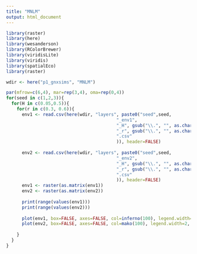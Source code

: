 ```yaml
---
title: "MNLM"
output: html_document
---
```


```r
library(raster)
library(here)
library(wesanderson)
library(RColorBrewer)
library(viridisLite)
library(viridis)
library(spatialEco)
library(raster)

wdir <- here("p1_gnxsims", "MNLM")
```


```r

par(mfrow=c(6,4), mar=rep(3,4), oma=rep(0,4))
for(seed in c(1,2,3)){
  for(H in c(0.05,0.5)){
    for(r in c(0.3, 0.6)){
      env1 <- read.csv(here(wdir, "layers", paste0("seed",seed,
                                          "_env1",
                                          "_H", gsub("\\.", "", as.character(H*100)),
                                          "_r", gsub("\\.", "", as.character(r*100)),
                                          ".csv"
                                          )), header=FALSE)
      
      env2 <- read.csv(here(wdir, "layers", paste0("seed",seed,
                                          "_env2",
                                          "_H", gsub("\\.", "", as.character(H*100)),
                                          "_r", gsub("\\.", "", as.character(r*100)),
                                          ".csv"
                                          )), header=FALSE)
      env1 <- raster(as.matrix(env1))
      env2 <- raster(as.matrix(env2))
      
      print(range(values(env1)))
      print(range(values(env2)))
    
      plot(env1, box=FALSE, axes=FALSE, col=inferno(100), legend.width=2, main = paste(seed, H, r), legend = FALSE)
      plot(env2, box=FALSE, axes=FALSE, col=mako(100), legend.width=2, main = paste(seed, H, r), legend = FALSE)
      
    }
  }
}

```


